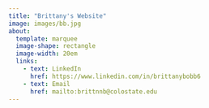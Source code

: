 ```yaml
---
title: "Brittany's Website"
image: images/bb.jpg
about:
  template: marquee
  image-shape: rectangle
  image-width: 20em
  links: 
    - text: LinkedIn
      href: https://www.linkedin.com/in/brittanybobb6
    - text: Email
      href: mailto:brittnnb@colostate.edu
---
```

